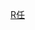 {{Navbox
| name  = 任弘家族
| title = 南充任弘家族
| state = {{{state<includeonly>|collapsed</includeonly>}}}
| list1 =
<center>
{{familytree/start | style=font-size: 90%;}}
{{familytree | | | | || | | | | | | | | | | | a |a=[[任弘]]}}
{{familytree | |,|-|-|-|-|-|-|-|v|-|-|-|-|-|-|-|+|-|-|-|-|-|-|-|v|-|-|-|-|-|-|-|.| |}}
{{familytree | b1  | | | | | | b2  | | | | | ||b1=[[任佃]]|b2=任似}}
{{familytree | |!| | | |,|-|-|-|+|-|-|-|v|-|-|-|.|}}
{{familytree | c1 | | c2 | | c3 |c1=任纘|c2=任綸|c3=？}}
{{familytree | |!| | | |!| | | | | | | | | || |!|}}
{{familytree | d1 | | d2 | | | | | | | | | | d3 |d1=[[任良]]|d2=任亮|d3=？}}
{{familytree | |!| | | |!|}}
{{familytree | e1 | | e2  | | e3   | | e4 |e1=[[任悊]]|e2=[[任爾瓊]]|e3=任惠|e4=任愚}}
{{familytree/end}}
</center>
<br />
|below = 註：本家族樹僅列出家族中翰林、進士及其他有官職者，以及對譜系關聯較重要的人物，其余子女未包括在內。
}}
[[Category:南充任氏| ]]
<noinclude>
[[Category:中国家族模板|R任]]
</noinclude>